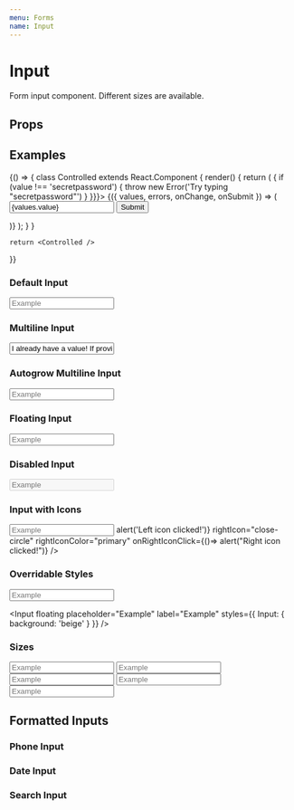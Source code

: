 ```yaml
---
menu: Forms
name: Input
---
```



# Input

Form input component. Different sizes are available.

## Props

<PropsTable of={Input} />

## Examples
<Playground>
  {() => {
    class Controlled extends React.Component {
      render() {
        return (
          <Formbot
            onSubmit={console.log}
            initialValues={{ value: '' }}
            validations={{ value: (value) => {
              if (value !== 'secretpassword') {
                throw new Error('Try typing "secretpassword"')
              }
            }}}>
            {({ values, errors, onChange, onSubmit }) => (
              <form onSubmit={onSubmit}>
                <Input label="Input with Formbot" name="value" value={values.value} error={errors.value} onChange={onChange}/>
                <Button mt={2} type="submit">Submit</Button>
              </form>
            )}
          </Formbot>
        );
      }
    }

    return <Controlled />
  }}
</Playground>

### Default Input
<Playground>
  <Input placeholder="Example" label="Example" />
</Playground>

### Multiline Input
<Playground>
  <Input multiline placeholder="Example" label="Example" value="I already have a value! If provided a value, I become controlled, so I won't update when you type here..." />
</Playground>

### Autogrow Multiline Input
<Playground>
  <Input multiline autogrow placeholder="Example" label="Example" />
</Playground>

### Floating Input
<Playground>
  <Input floating placeholder="Example" label="Example" />
</Playground>

### Disabled Input
<Playground>
  <Input disabled placeholder="Example" label="Example" />
</Playground>

### Input with Icons
<Playground>
  <Input
    placeholder="Example"
    label="Example"
    leftIcon="cards-spade"
    onLeftIconClick={()=> alert('Left icon clicked!')}
    rightIcon="close-circle"
    rightIconColor="primary"
    onRightIconClick={()=> alert("Right icon clicked!")}
  />
</Playground>

### Overridable Styles
<Playground>
  <Input placeholder="Example" label="Example" styles={{
    Input: {
      background: 'beige'
    }
  }} />

  <Input floating placeholder="Example" label="Example" styles={{
    Input: {
      background: 'beige'
    }
  }} />
</Playground>

### Sizes
<Playground>
  <Input size="xs" placeholder="Example" label="Example" />
  <Input size="sm" placeholder="Example" label="Example" />
  <Input size="md" placeholder="Example" label="Example" />
  <Input size="lg" placeholder="Example" label="Example" />
  <Input size="xl" placeholder="Example" label="Example" />
</Playground>

## Formatted Inputs

### Phone Input
<Playground>
  <PhoneInput placeholder="Example" label="Phone Number" value="4088675309" />
</Playground>

### Date Input
<Playground>
  <DateInput placeholder="Date of Birth" label="Date of Birth" initialValue="04/01/2001" value="2001-04-01" />
</Playground>

### Search Input
<Playground>
  <SearchInput placeholder="Search" label="Search" />
</Playground>
